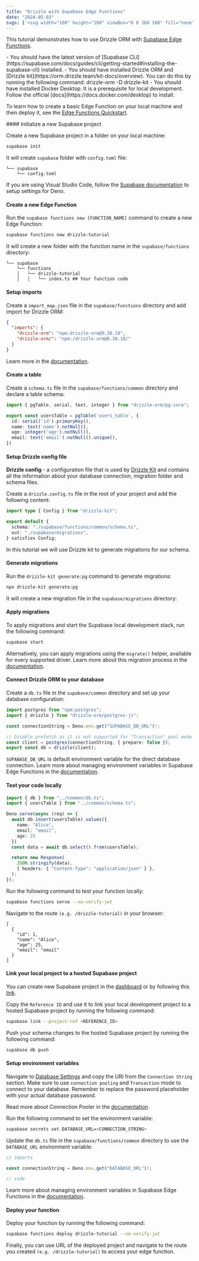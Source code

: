 ```yaml
---
title: "Drizzle with Supabase Edge Functions"
date: "2024-05-03"
svgs: ['<svg width="160" height="160" viewBox="0 0 160 160" fill="none" xmlns="http://www.w3.org/2000/svg"><rect width="9.63139" height="40.8516" rx="4.8157" transform="matrix(0.873028 0.48767 -0.497212 0.867629 43.4805 67.3037)" fill="currentColor"></rect><rect width="9.63139" height="40.8516" rx="4.8157" transform="matrix(0.873028 0.48767 -0.497212 0.867629 76.9395 46.5342)" fill="currentColor"></rect><rect width="9.63139" height="40.8516" rx="4.8157" transform="matrix(0.873028 0.48767 -0.497212 0.867629 128.424 46.5352)" fill="currentColor"></rect><rect width="9.63139" height="40.8516" rx="4.8157" transform="matrix(0.873028 0.48767 -0.497212 0.867629 94.957 67.3037)" fill="currentColor"></rect></svg>', <svg width="24" height="25" viewBox="0 0 24 25" fill="none" xmlns="http://www.w3.org/2000/svg"><path d="M13.3788 21.6677C12.8679 22.3111 11.8319 21.9586 11.8196 21.137L11.6396 9.12061H19.7194C21.1828 9.12061 21.9991 10.8109 21.089 11.9571L13.3788 21.6677Z" fill="url(#paint0_linear_142_2)"/><path d="M13.3788 21.6677C12.8679 22.3111 11.8319 21.9586 11.8196 21.137L11.6396 9.12061H19.7194C21.1828 9.12061 21.9991 10.8109 21.089 11.9571L13.3788 21.6677Z" fill="url(#paint1_linear_142_2)" fill-opacity="0.2"/><path d="M10.0928 2.33232C10.6037 1.68882 11.6397 2.04141 11.652 2.86299L11.7309 14.8794H3.75221C2.2887 14.8794 1.47247 13.1891 2.38252 12.0429L10.0928 2.33232Z" fill="currentColor"/><defs><linearGradient id="paint0_linear_142_2" x1="11.6396" y1="11.7849" x2="18.8206" y2="14.7967" gradientUnits="userSpaceOnUse"><stop stop-color="currentColor"/><stop offset="1" stop-color="currentColor"/></linearGradient><linearGradient id="paint1_linear_142_2" x1="8.45585" y1="7.42589" x2="11.7308" y2="13.5908" gradientUnits="userSpaceOnUse"><stop/><stop offset="1" stop-opacity="0"/></linearGradient></defs></svg>]
---
```



This tutorial demonstrates how to use Drizzle ORM with [Supabase Edge Functions](https://supabase.com/docs/guides/functions).

<Prerequisites>
- You should have the latest version of [Supabase CLI](https://supabase.com/docs/guides/cli/getting-started#installing-the-supabase-cli) installed.
- You should have installed Drizzle ORM and [Drizzle kit](https://orm.drizzle.team/kit-docs/overview). You can do this by running the following command:
<Npm>
drizzle-orm
-D drizzle-kit
</Npm>
- You should have installed Docker Desktop. It is a prerequisite for local development. Follow the official [docs](https://docs.docker.com/desktop) to install.
</Prerequisites>


To learn how to create a basic Edge Function on your local machine and then deploy it, see the [Edge Functions Quickstart](https://supabase.com/docs/guides/functions/quickstart).

<Steps>
#### Initialize a new Supabase project

Create a new Supabase project in a folder on your local machine:

```bash copy
supabase init
```

It will create `supabase` folder with `config.toml` file:

```text
└── supabase
    └── config.toml
```

If you are using Visual Studio Code, follow the [Supabase documentation](https://supabase.com/docs/guides/functions/local-development#deno-with-visual-studio-code) to setup settings for Deno.

#### Create a new Edge Function

Run the `supabase functions new [FUNCTION_NAME]` command to create a new Edge Function:

```bash copy
supabase functions new drizzle-tutorial
```

It will create a new folder with the function name in the `supabase/functions` directory:

```text
└── supabase
    └── functions
    │   └── drizzle-tutorial
    │   │   └── index.ts ## Your function code
```

#### Setup imports

Create a `import_map.json` file in the `supabase/functions` directory and add import for Drizzle ORM:

```json copy filename="supabase/functions/import_map.json"
{
  "imports": {
    "drizzle-orm": "npm:drizzle-orm@0.30.10",
    "drizzle-orm/": "npm:/drizzle-orm@0.30.10/"
  }
}
```

Learn more in the [documentation](https://supabase.com/docs/guides/functions/import-maps).

#### Create a table

Create a `schema.ts` file in the `supabase/functions/common` directory and declare a table schema:

```typescript copy filename="supabase/functions/common/schema.ts"
import { pgTable, serial, text, integer } from "drizzle-orm/pg-core";

export const usersTable = pgTable('users_table', {
  id: serial('id').primaryKey(),
  name: text('name').notNull(),
  age: integer('age').notNull(),
  email: text('email').notNull().unique(),
})
```

#### Setup Drizzle config file

**Drizzle config** - a configuration file that is used by [Drizzle Kit](https://orm.drizzle.team/kit-docs/overview) and contains all the information about your database connection, migration folder and schema files.

Create a `drizzle.config.ts` file in the root of your project and add the following content:

```typescript copy filename="drizzle.config.ts"
import type { Config } from "drizzle-kit";

export default {
  schema: "./supabase/functions/common/schema.ts",
  out: "./supabase/migrations",
} satisfies Config;
```

In this tutorial we will use Drizzle kit to generate migrations for our schema.

#### Generate migrations

Run the `drizzle-kit generate:pg` command to generate migrations:

```bash copy
npx drizzle-kit generate:pg
```

It will create a new migration file in the `supabase/migrations` directory:

#### Apply migrations

To apply migrations and start the Supabase local development stack, run the following command:

```bash copy
supabase start
```

Alternatively, you can apply migrations using the `migrate()` helper, available for every supported driver. Learn more about this migration process in the [documentation](https://orm.drizzle.team/docs/migrations).

#### Connect Drizzle ORM to your database

Create a `db.ts` file in the `supabase/common` directory and set up your database configuration:

```typescript copy filename="supabase/functions/common/db.ts"
import postgres from "npm:postgres";
import { drizzle } from "drizzle-orm/postgres-js";

const connectionString = Deno.env.get("SUPABASE_DB_URL")!;

// Disable prefetch as it is not supported for "Transaction" pool mode
const client = postgres(connectionString, { prepare: false });
export const db = drizzle(client);
```

`SUPABASE_DB_URL` is default environment variable for the direct database connection. Learn more about managing environment variables in Supabase Edge Functions in the [documentation](https://supabase.com/docs/guides/functions/secrets).

#### Test your code locally

```typescript copy filename="supabase/functions/drizzle-tutorial/index.ts"
import { db } from "../common/db.ts";
import { usersTable } from "../common/schema.ts";

Deno.serve(async (req) => {
  await db.insert(usersTable).values({
    name: "Alice",
    email: "email",
    age: 25
  })
  const data = await db.select().from(usersTable);

  return new Response(
    JSON.stringify(data),
    { headers: { "Content-Type": "application/json" } },
  );
});
```

Run the following command to test your function locally:

```bash copy
supabase functions serve --no-verify-jwt
```

Navigate to the route `(e.g. /drizzle-tutorial)` in your browser:

```plaintext
[
  {
    "id": 1,
    "name": "Alice",
    "age": 25,
    "email": "email"
  }
]
```

#### Link your local project to a hosted Supabase project

You can create new Supabase project in the [dashboard](https://supabase.com/dashboard) or by following this [link](https://database.new/).

Copy the `Reference ID` and use it to link your local development project to a hosted Supabase project by running the following command:

```bash copy
supabase link --project-ref <REFERENCE_ID>
```

Push your schema changes to the hosted Supabase project by running the following command:

```bash copy
supabase db push
```

#### Setup environment variables

Navigate to [Database Settings](https://supabase.com/dashboard/project/_/settings/database) and copy the URI from the `Connection String` section. Make sure to use `connection pooling` and `Transaction` mode to connect to your database. Remember to replace the password placeholder with your actual database password.

Read more about Connection Pooler in the [documentation](https://supabase.com/docs/guides/database/connecting-to-postgres#connection-pooler).

Run the following command to set the environment variable:

```bash copy
supabase secrets set DATABASE_URL=<CONNECTION_STRING>
```

Update the `db.ts` file in the `supabase/functions/common` directory to use the `DATABASE_URL` environment variable:

```typescript copy filename="supabase/functions/common/db.ts"
// imports

const connectionString = Deno.env.get("DATABASE_URL")!;

// code
```

Learn more about managing environment variables in Supabase Edge Functions in the [documentation](https://supabase.com/docs/guides/functions/secrets).

#### Deploy your function

Deploy your function by running the following command:

```bash copy
supabase functions deploy drizzle-tutorial --no-verify-jwt
```
</Steps>

Finally, you can use URL of the deployed project and navigate to the route you created `(e.g. /drizzle-tutorial)` to access your edge function.
